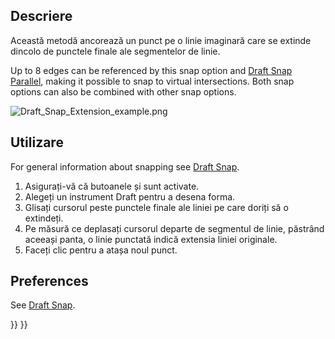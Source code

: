 <languages/>

{{Docnav
|[[Draft_Snap_Perpendicular|Snap Perpendicular]]
|[[Draft_Snap_Parallel|Snap Parallel]]
|[[Draft_Workbench|Draft]]
|IconL=Draft_Snap_Perpendicular.svg
|IconR=Draft_Snap_Parallel.svg
|IconC=Workbench_Draft.svg
}}

<div class="mw-translate-fuzzy">
{{GuiCommand/ro
|Name=Draft Snap Extension
|Name/ro=Draft Snap Extension
|MenuLocation=Draft → [[Draft Snap/ro|Snap]] → Extension
|Workbenches=[[Draft_Workbench/ro|Draft]], [[Arch_Workbench/ro|Arch]]
|SeeAlso=[[Draft Snap/ro|Draft Snap]], [[Draft_Snap_Lock/ro|Draft Snap Lock]]
}}
</div>

<span id="Description"></span>
==Descriere==

<div class="mw-translate-fuzzy">
Această metodă ancorează un punct pe o linie imaginară care se extinde dincolo de punctele finale ale segmentelor de linie.
</div>

Up to 8 edges can be referenced by this snap option and [[Draft_Snap_Parallel|Draft Snap Parallel]], making it possible to snap to virtual intersections. Both snap options can also be combined with other snap options.

[[Image:Draft_Snap_Extension_example.png]]
{{Caption|Snapping the second point of a line to the extension of an edge}}

<span id="Usage"></span>
== Utilizare ==

For general information about snapping see [[Draft_Snap|Draft Snap]].

<div class="mw-translate-fuzzy">
# Asigurați-vă că butoanele {{Button|[[Image:Draft_Snap_Lock.svg|16px]] [[Draft_Snap_Lock|Draft ToggleSnap]]}} și {{Button|[[Image:Draft_Snap_Extension.svg|16px]] [[Draft_Snap_Extension|Snap Extension]]}} sunt activate.
# Alegeți un instrument Draft pentru a desena forma.
#  Glisați  cursorul peste punctele finale ale liniei pe care doriți să o extindeți.
# Pe măsură ce deplasați cursorul departe de segmentul de linie, păstrând aceeași panta, o linie punctată indică extensia liniei originale.
# Faceți clic pentru a atașa noul punct.
</div>

== Preferences ==

See [[Draft_Snap#Preferences|Draft Snap]].


{{Docnav
|[[Draft_Snap_Perpendicular|Snap Perpendicular]]
|[[Draft_Snap_Parallel|Snap Parallel]]
|[[Draft_Workbench|Draft]]
|IconL=Draft_Snap_Perpendicular.svg
|IconR=Draft_Snap_Parallel.svg
|IconC=Workbench_Draft.svg
}}

{{Draft Tools navi{{#translation:}}}}
{{Userdocnavi{{#translation:}}}}